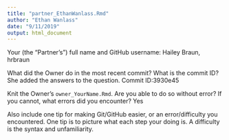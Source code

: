 ```yaml
---
title: "partner_EthanWanlass.Rmd"
author: "Ethan Wanlass"
date: "9/11/2019"
output: html_document
---
```


Your (the "Partner's") full name and GitHub username: Hailey Braun, hrbraun 

What did the Owner do in the most recent commit? What is the commit ID? She added the answers to the question. Commit ID:3930e45

Knit the Owner's `owner_YourName.Rmd`. Are you able to do so without error? If you cannot, what errors did you encounter? Yes

Also include one tip for making Git/GitHub easier, or an error/difficulty you encountered. One tip is to picture what each step your doing is. A difficulty is the syntax and unfamiliarity. 
